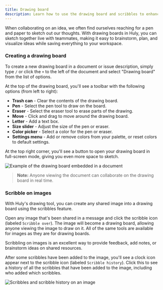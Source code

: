 ```yaml
---
title: Drawing board
description: Learn how to use the drawing board and scribbles to enhance your collaboration in Huly.
---
```



When collaborating on an idea, we often find ourselves reaching for a pen and paper to sketch out our thoughts. With drawing boards in Huly, you can sketch together live with teammates, making it easy to brainstorm, plan, and visualize ideas while saving everything to your workspace.

### Creating a drawing board

To create a new drawing board in a document or issue description, simply type `/` or click the `+` to the left of the document and select "Drawing board" from the list of options.

At the top of the drawing board, you'll see a toolbar with the following options (from left to right):

* **Trash can** - Clear the contents of the drawing board.
* **Pen** - Select the pen tool to draw on the board.
* **Eraser** - Select the eraser tool to erase parts of the drawing.
* **Move** - Click and drag to move around the drawing board.
* **Letter** - Add a text box.
* **Size slider** - Adjust the size of the pen or eraser.
* **Color picker** - Select a color for the pen or eraser.
* **Settings menu** - Add or remove colors from your palette, or reset colors to default settings.

At the top right corner, you'll see a button to open your drawing board in full-screen mode, giving you even more space to sketch.

<Image 
src={drawingBoard} 
alt='Example of the drawing board embedded in a document' 
inferSize
quality='max'
/>

> **Note:** Anyone viewing the document can collaborate on the drawing board in real time.

### Scribble on images

With Huly's drawing tool, you can create any shared image into a drawing board using the scribbles feature.

Open any image that's been shared in a message and click the scribble icon (labeled `Scribble over`). The image will become a drawing board, allowing anyone viewing the image to draw on it. All of the same tools are available for images as they are for drawing boards.

Scribbling on images is an excellent way to provide feedback, add notes, or brainstorm ideas on shared resources. 

After some scribbles have been added to the image, you'll see a clock icon appear next to the scribble icon (labeled `Scribble history`). Click this to see a history of all the scribbles that have been added to the image, including who added which scribbles.

<Image 
src={scribble} 
alt='Scribbles and scribble history on an image' 
inferSize
quality='max'
/>